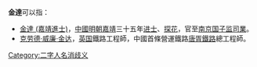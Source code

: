 '''金達'''可以指：
* [[金達_(嘉靖進士)|金達 (嘉靖進士)]]，[[中國|中國]][[明朝|明朝]][[嘉靖|嘉靖]]三十五年[[进士|进士]]、[[探花|探花]]，官至[[南京国子监|南京国子监]][[司業|司業]]。
* [[克劳德·威廉·金达|克劳德·威廉·金达]]，[[英国|英国]]鐵路工程師，中國首條營運鐵路[[唐胥鐵路|唐胥鐵路]]總工程師。
{{disambig}}
[[Category:二字人名消歧义|Category:二字人名消歧义]]